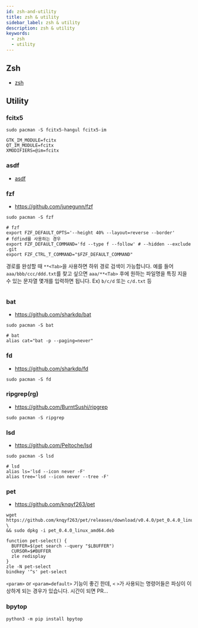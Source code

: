 ```yaml
---
id: zsh-and-utility
title: zsh & utility
sidebar_label: zsh & utility
description: zsh & utility
keywords:
  - zsh
  - utility
---
```



## Zsh

- [zsh](/docs/lang/etc/terminal/shell/zsh)

## Utility

### fcitx5

```shell
sudo pacman -S fcitx5-hangul fcitx5-im
```

```shell title="/etc/environment"
GTK_IM_MODULE=fcitx
QT_IM_MODULE=fcitx
XMODIFIERS=@im=fcitx
```

### asdf

- [asdf](/docs/lang/etc/command-line-tools/asdf)

### fzf

- https://github.com/junegunn/fzf

```shell
sudo pacman -S fzf
```

```shell title=".zshrc"
# fzf
export FZF_DEFAULT_OPTS='--height 40% --layout=reverse --border'
# fdfind를 사용하는 경우
export FZF_DEFAULT_COMMAND='fd --type f --follow' # --hidden --exclude .git
export FZF_CTRL_T_COMMAND="$FZF_DEFAULT_COMMAND"
```

경로를 완성할 때 `**<Tab>`을 사용하면 하위 경로 검색이 가능합니다. 예를 들어 `aaa/bbb/ccc/ddd.txt`를 찾고 싶으면 `aaa/**<Tab>` 후에 원하는 파일명을 특징 지을 수 있는 문자열 몇개를 입력하면 됩니다. Ex) `b/c/d` 또는 `c/d.txt` 등

<center>
	<Image
		img={require('@site/static/img/linux/linux-tools/zsh-and-utility/fzf-test.png')}
		width={750}
	/>
</center>

### bat

- https://github.com/sharkdp/bat

```shell
sudo pacman -S bat
```

```shell title=".zshrc"
# bat
alias cat="bat -p --paging=never"
```

### fd

- https://github.com/sharkdp/fd

```shell
sudo pacman -S fd
```

### ripgrep(rg)

- https://github.com/BurntSushi/ripgrep

```shell
sudo pacman -S ripgrep
```

### lsd

- https://github.com/Peltoche/lsd

```shell
sudo pacman -S lsd
```

```shell
# lsd
alias ls='lsd --icon never -F'
alias tree='lsd --icon never --tree -F'
```

### pet

- https://github.com/knqyf263/pet

```shell
wget https://github.com/knqyf263/pet/releases/download/v0.4.0/pet_0.4.0_linux_amd64.deb \
&& sudo dpkg -i pet_0.4.0_linux_amd64.deb
```

```shell title=".zshrc"
function pet-select() {
  BUFFER=$(pet search --query "$LBUFFER")
  CURSOR=$#BUFFER
  zle redisplay
}
zle -N pet-select
bindkey '^s' pet-select
```

`<param>` or `<param=default>` 기능이 좋긴 한데, `<` `>`가 사용되는 명령어들은 파싱이 이상하게 되는 경우가 있습니다. 시간이 되면 PR...

### bpytop

```shell
python3 -m pip install bpytop
```
